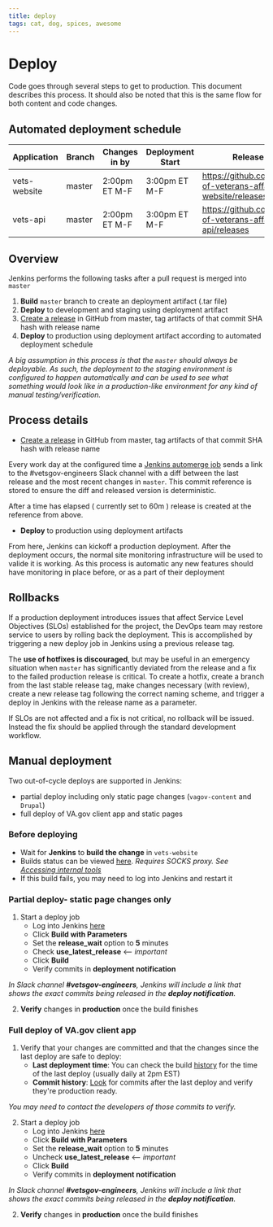 ```yaml
---
title: deploy
tags: cat, dog, spices, awesome
---
```


# Deploy

Code goes through several steps to get to production. This document describes this process. It should also be noted that this is the same flow for both content and code changes.

## Automated deployment schedule

| Application | Branch | Changes in by | Deployment Start | Release History |
| --- | --- | --- | --- | --- |
| vets-website | master | 2:00pm ET M-F | 3:00pm ET M-F| https://github.com/department-of-veterans-affairs/vets-website/releases |
| vets-api | master | 2:00pm ET M-F | 3:00pm ET M-F | https://github.com/department-of-veterans-affairs/vets-api/releases |

## Overview

Jenkins performs the following tasks after a pull request is merged into `master`

1. **Build** `master` branch to create an deployment artifact (.tar file)
1. **Deploy** to development and staging using deployment artifact
1. [Create a release](https://help.github.com/en/articles/creating-releases) in GitHub from master, tag artifacts of that commit SHA hash with release name
1. **Deploy** to production using deployment artifact according to automated deployment schedule

_A big assumption in this process is that the `master` should always be deployable. As such, the deployment to the staging environment is configured to happen automatically and can be used to see what something would look like in a production-like environment for any kind of manual testing/verification._

## Process details

- [Create a release](https://help.github.com/en/articles/creating-releases) in GitHub from master, tag artifacts of that commit SHA hash with release name

Every work day at the configured time a [Jenkins automerge job](http://jenkins.vetsgov-internal/job/deploys/job/vets-gov-automerge/) sends a link to the #vetsgov-engineers Slack channel with a diff between the last release and the most recent changes in `master`. This commit reference is stored to ensure the diff and released version is deterministic.

After a time has elapsed ( currently set to 60m ) release is created at the reference from above.

- **Deploy** to production using deployment artifacts

From here, Jenkins can kickoff a production deployment. After the deployment occurs, the normal site monitoring infrastructure will be used to valide it is working. As this process is automatic any new features should have monitoring in place before, or as a part of their deployment

## Rollbacks

If a production deployment introduces issues that affect Service Level Objectives (SLOs) established for the project, the DevOps team may restore service to users by rolling back the deployment. This is accomplished by triggering a new deploy job in Jenkins using a previous release tag.

The **use of hotfixes is discouraged**, but may be useful in an emergency situation when `master` has significantly deviated from the release and a fix to the failed production release is critical. To create a hotfix, create a branch from the last stable release tag, make changes necessary (with review), create a new release tag following the correct naming scheme, and trigger a deploy in Jenkins with the release name as a parameter.

If SLOs are not affected and a fix is not critical, no rollback will be issued. Instead the fix should be applied through the standard development workflow.

## Manual deployment

Two out-of-cycle deploys are supported in Jenkins:
- partial deploy including only static page changes (`vagov-content` and `Drupal`)
- full deploy of VA.gov client app and static pages

### Before deploying

- Wait for **Jenkins** to **build the change** in `vets-website`
- Builds status can be viewed [here](http://jenkins.vetsgov-internal/blue/organizations/jenkins/testing%2Fvets-website/activity?branch=master). _Requires SOCKS proxy. See [Accessing internal tools](/getting-started/internal-tools)_
- If this build fails, you may need to log into Jenkins and restart it

### Partial deploy- static page changes only

1. Start a deploy job
   - Log into Jenkins [here](http://jenkins.vetsgov-internal/job/deploys/job/vets-gov-autodeploy-vets-website/)
   - Click **Build with Parameters**
   - Set the **release_wait** option to **5** minutes
   - Check **use_latest_release** <-- _important_
   - Click **Build**
   - Verify commits in **deployment notification**

 _In Slack channel **#vetsgov-engineers**, Jenkins will include a link that shows the exact commits being released in the **deploy notification**._

2. **Verify** changes in **production** once the build finishes

### Full deploy of VA.gov client app

1. Verify that your changes are committed and that the changes since the last deploy are safe to deploy:
   - **Last deployment time**: You can check the build [history](http://jenkins.vetsgov-internal/job/deploys/job/vets-gov-autodeploy-vets-website/) for the time of the last deploy (usually daily at 2pm EST)
   - **Commit history**: [Look](https://github.com/department-of-veterans-affairs/vets-website/commits/master) for commits after the last deploy and verify they're production ready.

_You may need to contact the developers of those commits to verify._

2. Start a deploy job
   - Log into Jenkins [here](http://jenkins.vetsgov-internal/job/deploys/job/vets-gov-autodeploy-vets-website/)
   - Click **Build with Parameters**
   - Set the **release_wait** option to **5** minutes
   - Uncheck **use_latest_release** <-- _important_
   - Click **Build**
   - Verify commits in **deployment notification**

 _In Slack channel **#vetsgov-engineers**, Jenkins will include a link that shows the exact commits being released in the **deploy notification**._

2. **Verify** changes in **production** once the build finishes


